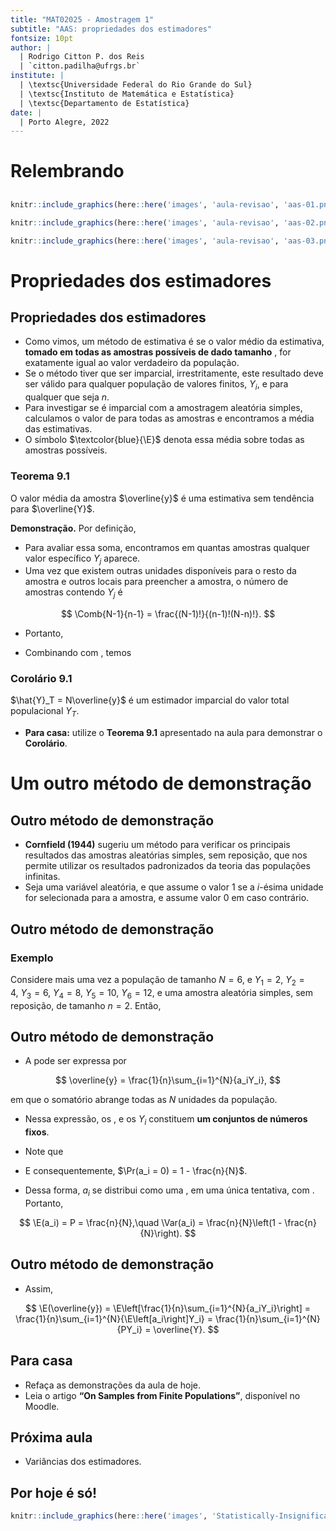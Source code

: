 ```yaml
---
title: "MAT02025 - Amostragem 1"
subtitle: "AAS: propriedades dos estimadores"
fontsize: 10pt
author: |
  | Rodrigo Citton P. dos Reis
  | `citton.padilha@ufrgs.br`
institute: |
  | \textsc{Universidade Federal do Rio Grande do Sul}
  | \textsc{Instituto de Matemática e Estatística}
  | \textsc{Departamento de Estatística}
date: |
  | Porto Alegre, 2022
---
```


# Relembrando

## {.allowframebreaks}

```r

knitr::include_graphics(here::here('images', 'aula-revisao', 'aas-01.png'))

```

\framebreak

```r

knitr::include_graphics(here::here('images', 'aula-revisao', 'aas-02.png'))

```

\framebreak

```r

knitr::include_graphics(here::here('images', 'aula-revisao', 'aas-03.png'))

```

# Propriedades dos estimadores

## Propriedades dos estimadores {.allowframebreaks}

- Como vimos, um método de estimativa é \structure{imparcial (não viciado, não enviesado, não tendencioso)}  se o valor médio da estimativa, __tomado em todas as amostras possíveis de dado tamanho__ \structure{$n$}, for exatamente igual ao valor verdadeiro da população. 
- Se o método tiver que ser imparcial, irrestritamente, este resultado deve ser válido para qualquer população de valores finitos, $Y_i$, e para qualquer que seja $n$.
- Para investigar se \structure{$\overline{y}$} é imparcial com a amostragem aleatória simples, calculamos o valor de \structure{$\overline{y}$} para todas as amostras \structure{$_NC_n$} e encontramos a média das estimativas.
- O símbolo $\textcolor{blue}{\E}$ denota essa média sobre todas as amostras possíveis.

\framebreak

::: {.block}

### Teorema 9.1

O valor média da amostra $\overline{y}$ é uma estimativa sem tendência para $\overline{Y}$.

:::

\framebreak

__Demonstração.__ Por definição,

\footnotesize

\begin{align} 
\label{vies1}
\E(\overline{y}) &= \sum_{i=1}^{\Comb{N}{n}}{\left[\overline{y}_i\times\pi_i\right]} \nonumber\\
 &= \sum_{i=1}^{\Comb{N}{n}}{\left[\overline{y}_i\times \frac{1}{\Comb{N}{n}}\right]}\ \textcolor{red}{(\pi_i = 1/{\Comb{N}{n}})} \nonumber\\
 &= \frac{1}{N!/[n!(N - n)!]}\sum_{i=1}^{\Comb{N}{n}}{\left[\frac{1}{n}\sum_{j = 1}^n{Y_j(i)}\right]} \nonumber\\
 &= \frac{1}{n[N!/n!(N - n)!]}\textcolor{red}{\sum_{i=1}^{\Comb{N}{n}}{[Y_1(i) + Y_2(i) + \ldots + Y_n(i)]}}.
\end{align} 

\framebreak

\normalsize

- Para avaliar essa soma, encontramos em quantas amostras qualquer valor específico $Y_j$ aparece.
- Uma vez que existem \structure{$(N -1)$} outras unidades disponíveis para o resto da amostra e \structure{$(n -1)$} outros locais para preencher a amostra, o número de amostras contendo $Y_j$ é

$$
\Comb{N-1}{n-1} = \frac{(N-1)!}{(n-1)!(N-n)!}.
$$

\framebreak

- Portanto,

\footnotesize

\begin{align} 
\label{vies2}
\textcolor{red}{\sum_{i=1}^{\Comb{N}{n}}{[Y_1(i) + Y_2(i) + \ldots + Y_n(i)]}} &= \Comb{N-1}{n-1}\times Y_1 + \Comb{N-1}{n-1}\times Y_2 + \ldots \Comb{N-1}{n-1}\times Y_N \nonumber\\
&= \Comb{N-1}{n-1}\times (Y_1 + Y_2 + \ldots + Y_N) \nonumber\\
&= \Comb{N-1}{n-1}\times \sum_{j=1}^N{Y_j} \nonumber\\
&= \textcolor{blue}{\frac{(N-1)!}{(n-1)!(N-n)!}\times \sum_{j=1}^N{Y_j}}.
\end{align} 

\framebreak

\normalsize

- Combinando \eqref{vies2} com \eqref{vies1}, temos

\begin{align} 
\label{vies3}
\textcolor{black}{\E(\overline{y})} &= \frac{n!(N - n)!}{nN!}\times\textcolor{blue}{\frac{(N-1)!}{(n-1)!(N-n)!}\times \sum_{j=1}^N{Y_j}} \nonumber\\
&= \frac{n(n-1)!(N - n)!}{nN(N-1)!}\times\frac{(N-1)!}{(n-1)!(N-n)!}\times \sum_{j=1}^N{Y_j} \nonumber\\
&= \frac{1}{N}\sum_{j=1}^N{Y_j} = \textcolor{black}{\overline{Y}}.
\end{align} 

\framebreak

::: {.block}

### Corolário 9.1

$\hat{Y}_T = N\overline{y}$ é um estimador imparcial do valor total populacional $Y_T$.

:::

- __Para casa:__ utilize o __Teorema 9.1__ apresentado na aula para demonstrar o __Corolário__.

# Um outro método de demonstração

## Outro método de demonstração {.allowframebreaks}

- __Cornfield (1944)__\footnote{Cornfield, J. (1944). \emph{On Samples from Finite Populations}. Journal of the American Statistical Association, 39(226), 236.} sugeriu um método para verificar os principais resultados das amostras aleatórias simples, sem reposição, que nos permite utilizar os resultados padronizados da teoria das populações infinitas.
- Seja \structure{$a_i$} uma variável aleatória, e que assume o valor $1$ se a $i$-ésima unidade for selecionada para a amostra, e assume valor $0$ em caso contrário\footnote{Alguns autores utilizam a notação $Y_i = a_iY_i^{obs} + (1 - a_i)Y_i^{aus}$, em que $obs$ e $aus$ represetam {\bf observado} e {\bf ausente}, respectivamente.}.

## Outro método de demonstração {.allowframebreaks}

### Exemplo

Considere mais uma vez a população de tamanho $N = 6$, e $Y_1 = 2,\ Y_2 = 4,\ Y_3 = 6,\ Y_4 = 8,\ Y_5 = 10,\ Y_6 = 12$, e uma amostra aleatória simples, sem reposição, de tamanho $n = 2$. Então,

\begin{table}[]
\begin{tabular}{ccccccccc}
\hline
         &               &           & \multicolumn{6}{c}{Indicadores de seleção}                      \\ \cline{4-9} 
Sorteio  & Probabilidade & Amostra   & $a_1$    & $a_2$    & $a_3$    & $a_4$    & $a_5$    & $a_6$    \\
1        & $1/15$        & $(2,4)$   & 1        & 1        & 0        & 0        & 0        & 0        \\
2        & $1/15$        & $(2,6)$   & 1        & 0        & 1        & 0        & 0        & 0        \\
$\vdots$ & $\vdots$      & $\vdots$  & $\vdots$ & $\vdots$ & $\vdots$ & $\vdots$ & $\vdots$ & $\vdots$ \\
15       & $1/15$        & $(10,12)$ & 0        & 0        & 0        & 0        & 1        & 1        \\ \hline
\end{tabular}
\end{table}

## Outro método de demonstração {.allowframebreaks}

- A \structure{média amostral} pode ser expressa por

$$
\overline{y} = \frac{1}{n}\sum_{i=1}^{N}{a_iY_i},
$$

em que o somatório abrange todas as $N$ unidades da população.

\framebreak

- Nessa expressão, os \structure{$a_i$ são variáveis aleatórias}, e os $Y_i$ constituem __um conjuntos de números fixos__.

- Note que

\begin{align*}
\Pr(a_i = 1) &= \frac{\# \mbox{amostras que incluem o i-ésimo elemento}}{\# \mbox{amostras que podem ser sorteadas}}\\
&= \frac{\Comb{N-1}{n-1}}{\Comb{N}{n}} \\
&= \frac{(N-1)!}{(n-1)!(N-n)!}\times\frac{n!(N-n)!}{N!} = \frac{n}{N}.
\end{align*}

- E consequentemente, $\Pr(a_i = 0) = 1 - \frac{n}{N}$.

\framebreak

- Dessa forma, $a_i$ se distribui como uma \structure{variável binomial}, em uma única tentativa\footnote{Ou seja, uma variável com distribuição Bernoulli.}, com \structure{$P = n/N$}. Portanto,

$$
\E(a_i) = P = \frac{n}{N},\quad \Var(a_i) = \frac{n}{N}\left(1 - \frac{n}{N}\right).
$$

## Outro método de demonstração {.allowframebreaks}

- Assim,

\footnotesize

$$
\E(\overline{y}) = \E\left[\frac{1}{n}\sum_{i=1}^{N}{a_iY_i}\right] = \frac{1}{n}\sum_{i=1}^{N}{\E\left[a_i\right]Y_i} = \frac{1}{n}\sum_{i=1}^{N}{PY_i}  = \overline{Y}.
$$

## Para casa

- Refaça as demonstrações da aula de hoje.
- Leia o artigo __"On Samples from Finite Populations"__\footnote{Cornfield, J. (1944). \emph{On Samples from Finite Populations}. Journal of the American Statistical Association, 39(226), 236.}, disponível no Moodle.

## Próxima aula

- Variâncias dos estimadores.

## Por hoje é só!

\begin{center}
{\bf Bons estudos!}
\end{center}

```r

knitr::include_graphics(here::here('images', 'Statistically-Insignificant-mickey.jpg'))

```

